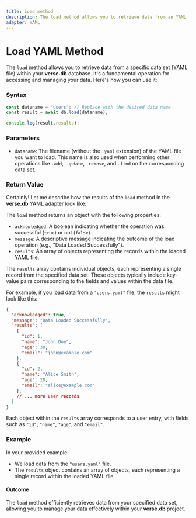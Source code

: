 ```yaml
---
title: Load method
description: The load method allows you to retrieve data from an YAML file. It is a fundamental operation when working with YAML databases, enabling you to access structured information stored in your database files.
adapter: YAML
---
```


# Load YAML Method

The `load` method allows you to retrieve data from a specific data set (YAML file) within your **verse.db** database. It's a fundamental operation for accessing and managing your data. Here's how you can use it:

### Syntax

```javascript
const dataname = "users"; // Replace with the desired data name
const result = await db.load(dataname);

console.log(result.results);
```

### Parameters

- `dataname`: The filename (without the `.yaml` extension) of the YAML file you want to load. This name is also used when performing other operations like `.add`, `.update`, `.remove`, and `.find` on the corresponding data set.

### Return Value

Certainly! Let me describe how the results of the `load` method in the **verse.db** YAML adapter look like:

The `load` method returns an object with the following properties:

- `acknowledged`: A boolean indicating whether the operation was successful (`true`) or not (`false`).
- `message`: A descriptive message indicating the outcome of the load operation (e.g., "Data Loaded Successfully").
- `results`: An array of objects representing the records within the loaded YAML file.

The `results` array contains individual objects, each representing a single record from the specified data set. These objects typically include key-value pairs corresponding to the fields and values within the data file.

For example, if you load data from a `"users.yaml"` file, the `results` might look like this:

```json
{
  "acknowledged": true,
  "message": "Data Loaded Successfully",
  "results": [
    {
      "id": 1,
      "name": "John Doe",
      "age": 30,
      "email": "john@example.com"
    },
    {
      "id": 2,
      "name": "Alice Smith",
      "age": 28,
      "email": "alice@example.com"
    },
    // ... more user records
  ]
}
```

Each object within the `results` array corresponds to a user entry, with fields such as `"id"`, `"name"`, `"age"`, and `"email"`.

### Example

In your provided example:
- We load data from the `"users.yaml"` file.
- The `results` object contains an array of objects, each representing a single record within the loaded YAML file.

#### Outcome
The `load` method efficiently retrieves data from your specified data set, allowing you to manage your data effectively within your **verse.db** project.
